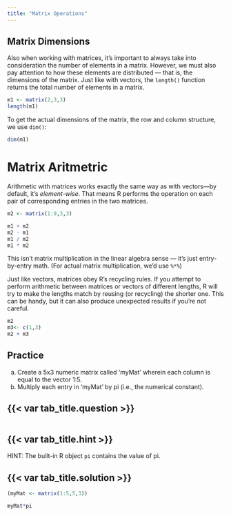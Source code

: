 ```yaml
---
title: "Matrix Operations"
---
```


## Matrix Dimensions

Also when working with matrices, it's important to always take into consideration the number of elements in a matrix. However, we must also pay attention to how these elements are distributed — that is, the dimensions of the matrix. Just like with vectors, the `length()` function returns the total number of elements in a matrix.

```r
m1 <- matrix(2,3,3)
length(m1)
```

To get the actual dimensions of the matrix, the row and column structure, we use `dim()`:

```r
dim(m1)
```

# Matrix Aritmetric

Arithmetic with matrices works exactly the same way as with vectors—by default, it's *element-wise*. That means R performs the operation on each pair of corresponding entries in the two matrices. 
```r
m2 <- matrix(1:9,3,3)

m1 + m2
m2 - m1
m1 / m2
m1 * m2
```


::: {.callout-note}

This isn’t matrix multiplication in the linear algebra sense — it’s just entry-by-entry math. (For actual matrix multiplication, we’d use `%*%`)

:::

Just like vectors, matrices obey R’s recycling rules. If you attempt to perform arithmetic between matrices or vectors of different lengths, R will try to make the lengths match by reusing (or recycling) the shorter one. This can be handy, but it can also produce unexpected results if you’re not careful.

```r
m2
m3<- c(1,3)
m2 + m3

```

::: practice

## Practice

a. Create a 5x3 numeric matrix called 'myMat' wherein each column is equal to the vector 1:5.
b. Multiply each entry in 'myMat' by pi (i.e., the numerical constant).


:::: {.panel-tabset}
## {{< var tab_title.question >}}

```webr-r

```

## {{< var tab_title.hint >}}

HINT: The built-in R object `pi` contains the value of pi.

## {{< var tab_title.solution >}}

```r
(myMat <- matrix(1:5,5,3))

myMat*pi
```
::::

:::



